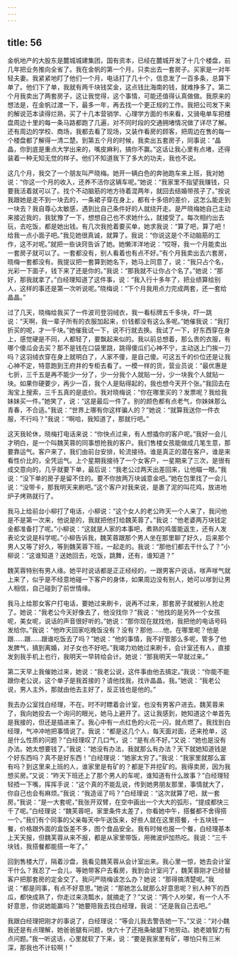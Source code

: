 ```yaml
---
---
---
```

title: 56
---




金帆地产的大股东是麓城城建集团，国有资本，已经在麓城开发了十几个楼盘，前几年把业务推向全省了。我在金帆的第一个月，只卖出去一套房子。买家是一对年轻夫妻。我紧紧地盯了他们一个月，电话打了几十个，信息发了一百多条，总算下单了。他们下了单，我就有两千块钱奖金，这点钱比海南的钱，就难挣多了。第二个月我卖出了两套房子，这让我觉得，这个事情，可能还值得认真做做。我原来的想法是，在金帆过渡一下，最多一年，再去找一个更正规的工作。我把公司发下来的解说范本读得烂熟，买了十几本营销学、心理学方面的书来看，又骑电单车把楼盘周边十里的每一条马路都跑了几遍，对不同时段的交通拥堵情况做了详尽了解。还有周边的学校、商场，我都去看了现场，又装作看房的顾客，把周边在售的每一个楼盘都了解得一清二楚。到第五个月的时候，我卖出五套房子，同事说：“晶晶，你到底是重点大学出来的，嘴皮麻利，搞你不赢。”这话让我心里有点堵，还得装着一种无知无觉的样子。他们不知道我下了多大的功夫，我也不说。

这几个月，我交了一个朋友叫严晓梅。她开一辆白色的奔驰跑车来上班，我对她说：“你这一个月的收入，还养不活你这辆车呢。”她说：“我家里不指望我赚钱，只要我活着就可以了。找个不动脑筋的地方待着混两年，就回去结婚带孩子了。”按说我跟她是走不到一块去的，一条裙子穿在身上，都有十多倍的差价，这怎么能走到一块去？我自尊心太敏感，遇到比自己条件好的人就绕开走。是严晓梅她自己主动来接近我的，我犹豫了一下，想想自己也不求她什么，就接受了。每次相约出去玩，去吃饭，都是她出钱。有几次我抢着要买单，她求我说：“算了吧，算了吧！给我一点小面子吧。”我见她很真诚，就算了。我说：“你说这是个不动脑筋的工作，这不对呢。”就把一些诀窍告诉了她。她懒洋洋地说：“哎呀，我一个月能卖出一套房子就可以了。一套都没有，别人看着也有点不好。”有个月我卖出去六套房，晓梅一套都没有。我提议把一套算到她名下，她马上同意了，说：“我只占个名，光彩一下面子，钱下来了还是你的。”我说：“那我就不让你占个名了。”她说：“那好，那我就拿了。”白经理知道了这件事，说：“我入行十多年了，把业绩算给别人，这样的事还是第一次听说呢。”晓梅说：“下个月我用点力完成两套，还一套给晶晶。”

过了几天，晓梅给我买了一件波司登羽绒衣，我一看标牌五千多块，吓一跳说：“天啊，我一辈子所有的衣服加起来，价钱都没有这么多呢。”她催我说：“我打折买的呢，才一千块。”她催我试一下，说不行就去换。我试了一下，好东西穿在身上，感觉硬是不同，人都轻了，要飘起来似的。我以前总想着，那么贵的衣服，有哪个傻瓜会去买？那不是钱在口袋里跳，跳得傻瓜们心神不宁，主动送上门挨一刀吗？这羽绒衣穿在身上就明白了，人家不傻，是自己傻。可这五千的价位还是让我心神不定，特意跑到王府井的专柜去看了。一模一样的货，营业员说：“最优惠是七折，三千五是再不能少一分了，少一分我个人就贴一分，少一块我个人就贴一块。如果你硬要少，再少一百，我个人是贴得起的，我也想今天开个张。”我回去在淘宝上搜索，三千五真的是底价。我对晓梅说：“你在哪里买的？发票呢？我给我妹妹买一件。”她笑了，说：“这是最后一件了。别的颜色都有点老气，你妹妹那么青春，不合适。”我说：“世界上哪有你这样骗人的？”她说：“就算我送你一件衣服，不行吗？”我说：“啊哈，我知道了，那就行吧。”

这天我轮休，晓梅打电话来说：“你快点过来，有人想撬你的客户呢。”我好一会儿才明白，是一个叫魏芙蓉的同事想抢我的客户。我们售楼女孩能做成几笔生意，那要靠运气。客户来了，我们由前台安排，轮流接待。谁是真正的潜在客户，谁是来看性价比的，全凭运气。上个星期我接待了一个女客户，一星期来了三次，是很有成交意向的，几乎就要下单，最后说：“我老公过两天出差回来，让他瞄一眼。”我说：“没下单的房子是留不住的。要不你放两万块诚意金吧。”她在包里找了一会儿说：“没带卡，那我明天来刷吧。”这个客户对我来说，是裹了泥的叫花鸡，放进地炉子烤熟就行了。

我马上给前台小柳打了电话，小柳说：“这个女人的老公昨天一个人来了，我问他是不是第一次来，他说是的，我就把他打给魏芙蓉了。”我说：“他老婆两万块钱定金都准备打了呢。”小柳说：“这就是人家的本事吧，煮熟的鸡蛋能返生，还有人发表论文说是科学呢。”小柳告诉我，魏芙蓉跟那个男人坐在那里聊了好久，后来那个男人又等了好久，等到魏芙蓉下班，一起走的。我说：“那他们都去干什么了？”小柳说：“这谁知道？送她回去，吃饭，跳舞，还有，谁知道？”

魏芙蓉特别有男人缘。她平时说话都是正正经经的，一跟男客户说话，嗲声嗲气就上来了，似乎是不经意地碰一下客户的身体，如果周边没有别人，她可以嗲到让男人相信，自己碰到了前世情缘。

我马上给那女客户打电话，要她过来刷卡，说再不过来，那套房子就被别人抢走了。她说：“我老公今天好像去了，他没找你？”我说：“他找的是另外一个女孩呢，美女呢，说话的声音很好听的。”她说：“那你现在就找他，我把他的电话号码发给你。”我说：“他昨天回家吃晚饭没有？没有？那他……他，在哪里呢？他是跟……跟……跟谁吃饭去了吗？”她说：“他的事情，我不好管那么多呢，管多了他发脾气，搞到离婚，对子女也不好吧。”我竭力劝她过来刷卡，会计室还有人，直接发到我手机上也行，我明天一早转给会计。她说：“那我明天一早就过来。”

第二天早上我催她过来，她说：“我老公说，这件事由他去搞定。”我说：“你能不能跟你老公说，这个单子是我首接的？请他找我，找许晶晶，我。”她说：“我老公说，男人主外，那就由他去主好了，反正钱也是他的。”

我去办公室找白经理，不在。时不时瞟着会计室，也没有男客户进去。魏芙蓉来了，我向她投去一个询问的眼光，她马上避开了。这让我感到，她知道这个单首先是我接的，但还是插进来了。我心中有一点红色的火花一闪，就点燃了。我找到白经理，气冲冲地把事情说了。我说：“都是这几个人，每天面对面，还来抢单，这是什么性质的问题？”白经理叹了几口气，说：“是有点不好。”又说：“她也是没有办法。她太想要钱了。”我说：“她没有办法，我就那么有办法？天下就她知道钱是个好东西吗？真不是好东西！”白经理说：“她家太穷了。”我说：“我家里就那么富有吗？到这里来上班的人，谁家里是有矿的？都是下井挖矿的。我得卖房，因为我想买房。”又说：“昨天下班还上了那个男人的车呢，谁知道有什么故事？”白经理轻轻捂一下嘴，挥挥手说：“这个真的不能乱说，传到她男朋友那里，事情就大了，你自己也会有麻烦。”我说：“我造谣了吗？”白经理说：“这次就算了吧，就一套房。”我说：“是一大套呢，”我张开双臂，在空中画出一个大大的弧形，“提成都快三千了呢。”白经理说：“魏芙蓉吧，家里条件太差了，你看她中午，搭餐都不舍得搭一个。”我们有个同事的父亲每天中午送饭来，好些人就在这里搭餐，十五块钱一餐，价格跟外面的盒饭差不多，图个食品安全。我有时候也报一个餐，白经理基本上天天报，但魏芙蓉从来不报，都是从家里带饭，用微波炉加热吃。我说：“三千块钱，我搭餐都能搭一年了。”

回到售楼大厅，隔着沙盘，我看见魏芙蓉从会计室出来。我心里一惊，她去会计室干什么？我忍了一会儿，等她带客户去看房，我到会计室问了，魏芙蓉刚才已经替客户把那套房的定金交了。我问严晓梅该怎么办？她说：“那得搞清楚呢。”我说：“都是同事，有点不好意思。”她说：“那她怎么就那么好意思呢？别人种下的西瓜，都快成熟了，你走过来浇瓢水，就摘走了？”又说：“两个人吵架，有一个人不好意思，你说她能赢吗？”她要陪我去找白经理，我说：“还是我自己去吧。”

我跟白经理把刚才的事说了，白经理说：“等会儿我去警告她一下。”又说：“对小魏我还是有点理解，她爸爸腿有问题，快六十了还拖条破腿下地劳动。她老娘智力有点问题。”我一听这话，心里就软了下来，说：“要是我家里有矿，哪怕只有三米深，那我也不计较啊！”